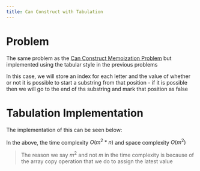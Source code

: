 ---
title: Can Construct with Tabulation
---


# Problem

The same problem as the [Can Construct Memoization Problem](/dynamic-programming/memoization/7-can-construct) but implemented using the tabular style in the previous problems

In this case, we will store an index for each letter and the value of whether or not it is possible to start a substring from that position - if it is possible then we will go to the end of ths substring and mark that position as false

# Tabulation Implementation

The implementation of this can be seen below:

<Snippet path="dynamic-programming/tabulation/can-construct.ts" />

In the above, the time complexity $O(m^2 *n)$ and space complexity $O(m^2)$

> The reason we say $m^2$ and not $m$ in the time complexity is because of the array copy operation that we do to assign the latest value
